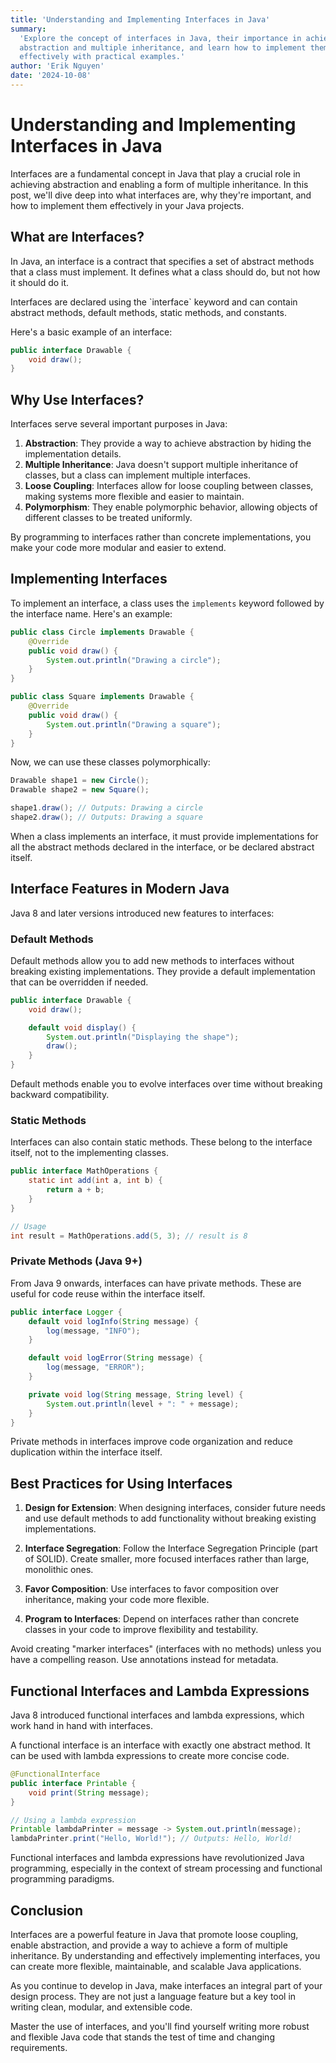 ```yaml
---
title: 'Understanding and Implementing Interfaces in Java'
summary:
  'Explore the concept of interfaces in Java, their importance in achieving
  abstraction and multiple inheritance, and learn how to implement them
  effectively with practical examples.'
author: 'Erik Nguyen'
date: '2024-10-08'
---
```


# Understanding and Implementing Interfaces in Java

Interfaces are a fundamental concept in Java that play a crucial role in
achieving abstraction and enabling a form of multiple inheritance. In this post,
we'll dive deep into what interfaces are, why they're important, and how to
implement them effectively in your Java projects.

## What are Interfaces?

In Java, an interface is a contract that specifies a set of abstract methods
that a class must implement. It defines what a class should do, but not how it
should do it.

<Callout type='info'>
  Interfaces are declared using the `interface` keyword and can contain abstract
  methods, default methods, static methods, and constants.
</Callout>

Here's a basic example of an interface:

```java
public interface Drawable {
    void draw();
}
```

## Why Use Interfaces?

Interfaces serve several important purposes in Java:

1. **Abstraction**: They provide a way to achieve abstraction by hiding the
   implementation details.
2. **Multiple Inheritance**: Java doesn't support multiple inheritance of
   classes, but a class can implement multiple interfaces.
3. **Loose Coupling**: Interfaces allow for loose coupling between classes,
   making systems more flexible and easier to maintain.
4. **Polymorphism**: They enable polymorphic behavior, allowing objects of
   different classes to be treated uniformly.

<Callout type='success'>
  By programming to interfaces rather than concrete implementations, you make
  your code more modular and easier to extend.
</Callout>

## Implementing Interfaces

To implement an interface, a class uses the `implements` keyword followed by the
interface name. Here's an example:

```java
public class Circle implements Drawable {
    @Override
    public void draw() {
        System.out.println("Drawing a circle");
    }
}

public class Square implements Drawable {
    @Override
    public void draw() {
        System.out.println("Drawing a square");
    }
}
```

Now, we can use these classes polymorphically:

```java
Drawable shape1 = new Circle();
Drawable shape2 = new Square();

shape1.draw(); // Outputs: Drawing a circle
shape2.draw(); // Outputs: Drawing a square
```

<Callout type='warning'>
  When a class implements an interface, it must provide implementations for all
  the abstract methods declared in the interface, or be declared abstract
  itself.
</Callout>

## Interface Features in Modern Java

Java 8 and later versions introduced new features to interfaces:

### Default Methods

Default methods allow you to add new methods to interfaces without breaking
existing implementations. They provide a default implementation that can be
overridden if needed.

```java
public interface Drawable {
    void draw();

    default void display() {
        System.out.println("Displaying the shape");
        draw();
    }
}
```

<Callout type='info'>
  Default methods enable you to evolve interfaces over time without breaking
  backward compatibility.
</Callout>

### Static Methods

Interfaces can also contain static methods. These belong to the interface
itself, not to the implementing classes.

```java
public interface MathOperations {
    static int add(int a, int b) {
        return a + b;
    }
}

// Usage
int result = MathOperations.add(5, 3); // result is 8
```

### Private Methods (Java 9+)

From Java 9 onwards, interfaces can have private methods. These are useful for
code reuse within the interface itself.

```java
public interface Logger {
    default void logInfo(String message) {
        log(message, "INFO");
    }

    default void logError(String message) {
        log(message, "ERROR");
    }

    private void log(String message, String level) {
        System.out.println(level + ": " + message);
    }
}
```

<Callout type='success'>
  Private methods in interfaces improve code organization and reduce duplication
  within the interface itself.
</Callout>

## Best Practices for Using Interfaces

1. **Design for Extension**: When designing interfaces, consider future needs
   and use default methods to add functionality without breaking existing
   implementations.

2. **Interface Segregation**: Follow the Interface Segregation Principle (part
   of SOLID). Create smaller, more focused interfaces rather than large,
   monolithic ones.

3. **Favor Composition**: Use interfaces to favor composition over inheritance,
   making your code more flexible.

4. **Program to Interfaces**: Depend on interfaces rather than concrete classes
   in your code to improve flexibility and testability.

<Callout type='warning'>
  Avoid creating "marker interfaces" (interfaces with no methods) unless you
  have a compelling reason. Use annotations instead for metadata.
</Callout>

## Functional Interfaces and Lambda Expressions

Java 8 introduced functional interfaces and lambda expressions, which work hand
in hand with interfaces.

A functional interface is an interface with exactly one abstract method. It can
be used with lambda expressions to create more concise code.

```java
@FunctionalInterface
public interface Printable {
    void print(String message);
}

// Using a lambda expression
Printable lambdaPrinter = message -> System.out.println(message);
lambdaPrinter.print("Hello, World!"); // Outputs: Hello, World!
```

<Callout type='info'>
  Functional interfaces and lambda expressions have revolutionized Java
  programming, especially in the context of stream processing and functional
  programming paradigms.
</Callout>

## Conclusion

Interfaces are a powerful feature in Java that promote loose coupling, enable
abstraction, and provide a way to achieve a form of multiple inheritance. By
understanding and effectively implementing interfaces, you can create more
flexible, maintainable, and scalable Java applications.

As you continue to develop in Java, make interfaces an integral part of your
design process. They are not just a language feature but a key tool in writing
clean, modular, and extensible code.

<Callout type='success'>
  Master the use of interfaces, and you'll find yourself writing more robust and
  flexible Java code that stands the test of time and changing requirements.
</Callout>
